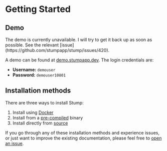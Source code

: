 
# Getting Started

## Demo

<Callout emoji="🚧">
	The demo is currently unavailable. I will try to get it back up as soon as possible. See the
	relevant [issue](https://github.com/stumpapp/stump/issues/420).
</Callout>

A demo can be found at [demo.stumpapp.dev](https://demo.stumpapp.dev). The login credentials are:

- **Username:** `demouser`
- **Password:** `demouser10801`

## Installation methods

There are three ways to install Stump:

1. Install using [Docker](/installation/docker)
2. Install from a [pre-compiled](/installation/executable) binary
3. Install directly from [source](/installation/source)

If you go through any of these installation methods and experience issues, or just want to improve the existing documentation, please feel free to [open an issue](https://github.com/stumpapp/stump/issues/new).
